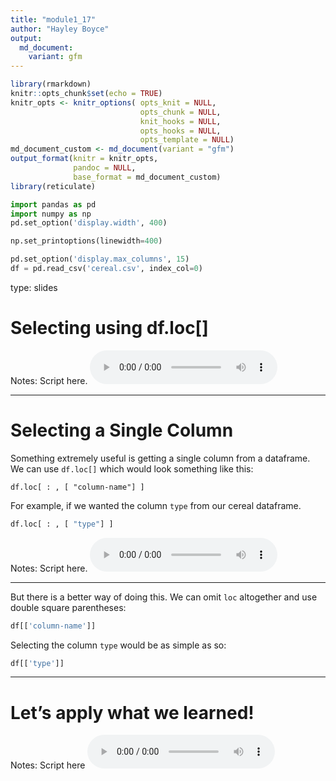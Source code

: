 ```yaml
---
title: "module1_17"
author: "Hayley Boyce"
output: 
  md_document:
    variant: gfm
---
```



```r
library(rmarkdown)
knitr::opts_chunk$set(echo = TRUE)
knitr_opts <- knitr_options( opts_knit = NULL,
                             opts_chunk = NULL,
                             knit_hooks = NULL,
                             opts_hooks = NULL,
                             opts_template = NULL)
md_document_custom <- md_document(variant = "gfm")
output_format(knitr = knitr_opts,
              pandoc = NULL,
              base_format = md_document_custom)
library(reticulate)
```


```python
import pandas as pd
import numpy as np
pd.set_option('display.width', 400)

np.set_printoptions(linewidth=400)

pd.set_option('display.max_columns', 15)
df = pd.read_csv('cereal.csv', index_col=0)
```


type: slides

# Selecting using df.loc[]

Notes: Script here.
<html>
<audio controls >
<source src="placeholder_audio.mp3" />
</audio></html>

---


# Selecting a Single Column

Something extremely useful is getting a single column from a dataframe.
We can use `df.loc[]` which would look something like this:

```
df.loc[ : , [ "column-name"] ]
```

For example, if we wanted the column `type` from our cereal dataframe.
```python
df.loc[ : , [ "type"] ]
```



Notes: Script here.
<html>
<audio controls >
<source src="placeholder_audio.mp3" />
</audio></html>

---

But there is a better way of doing this.
We can omit `loc` altogether and use double square parentheses:

``` Python
df[['column-name']]
```

Selecting the column `type` would be as simple as so:

```python
df[['type']]
```

---

# Let’s apply what we learned!

Notes: Script here
<html>
<audio controls >
  <source src="placeholder_audio.mp3" />
</audio></html>